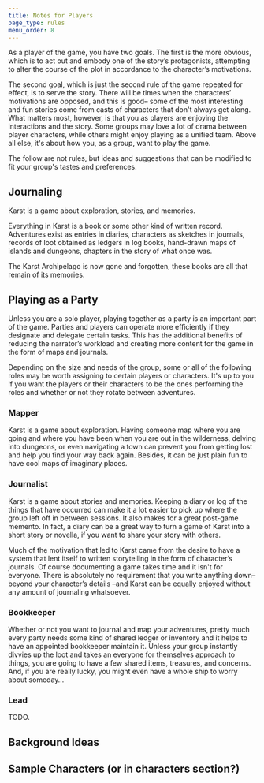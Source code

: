 ```yaml
---
title: Notes for Players
page_type: rules
menu_order: 8
---
```


As a player of the game, you have two goals. The first is the more obvious, which is to act out and embody one of the story’s protagonists, attempting to alter the course of the plot in accordance to the character’s motivations.

The second goal, which is just the second rule of the game repeated for effect, is to serve the story. There will be times when the characters’ motivations are opposed, and this is good– some of the most interesting and fun stories come from casts of characters that don't always get along. What matters most, however, is that you as players are enjoying the interactions and the story. Some groups may love a lot of drama between player characters, while others might enjoy playing as a unified team. Above all else, it's about how you, as a group, want to play the game.

The follow are not rules, but ideas and suggestions that can be modified to fit your group's tastes and preferences.

## Journaling

Karst is a game about exploration, stories, and memories.

Everything in Karst is a book or some other kind of written record. Adventures exist as entries in diaries, characters as sketches in journals, records of loot obtained as ledgers in log books, hand-drawn maps of islands and dungeons, chapters in the story of what once was.

The Karst Archipelago is now gone and forgotten, these books are all that remain of its memories.

## Playing as a Party

Unless you are a solo player, playing together as a party is an important part of the game. Parties and players can operate more efficiently if they designate and delegate certain tasks. This has the additional benefits of reducing the narrator’s workload and creating more content for the game in the form of maps and journals.

Depending on the size and needs of the group, some or all of the following roles may be worth assigning to certain players or characters. It's up to you if you want the players or their characters to be the ones performing the roles and whether or not they rotate between adventures.

### Mapper

Karst is a game about exploration. Having someone map where you are going and where you have been when you are out in the wilderness, delving into dungeons, or even navigating a town can prevent you from getting lost and help you find your way back again. Besides, it can be just plain fun to have cool maps of imaginary places.

### Journalist

Karst is a game about stories and memories. Keeping a diary or log of the things that have occurred can make it a lot easier to pick up where the group left off in between sessions. It also makes for a great post-game memento. In fact, a diary can be a great way to turn a game of Karst into a short story or novella, if you want to share your story with others.

Much of the motivation that led to Karst came from the desire to have a system that lent itself to written storytelling in the form of character’s journals. Of course documenting a game takes time and it isn't for everyone. There is absolutely no requirement that you write anything down– beyond your character’s details –and Karst can be equally enjoyed without any amount of journaling whatsoever.

### Bookkeeper

Whether or not you want to journal and map your adventures, pretty much every party needs some kind of shared ledger or inventory and it helps to have an appointed bookkeeper maintain it. Unless your group instantly divvies up the loot and takes an everyone for themselves approach to things, you are going to have a few shared items, treasures, and concerns. And, if you are really lucky, you might even have a whole ship to worry about someday…

### Lead

TODO.

## Background Ideas

## Sample Characters (or in characters section?)
